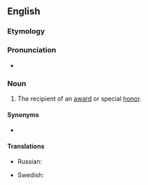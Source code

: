 ==English==

===Etymology===
{{suffix|en|award|ee}}

===Pronunciation===
* {{IPA|en|/əwɔɹˈdi/}}

===Noun===
{{en-noun}}

# The recipient of an [[award]] or special [[honor]].

====Synonyms====
* {{l|en|honoree}}

====Translations====
{{trans-top}}
* Russian: {{t+|ru|призёр|m}}
{{trans-mid}}
* Swedish: {{t+|sv|pristagare|c}}
{{trans-bottom}}